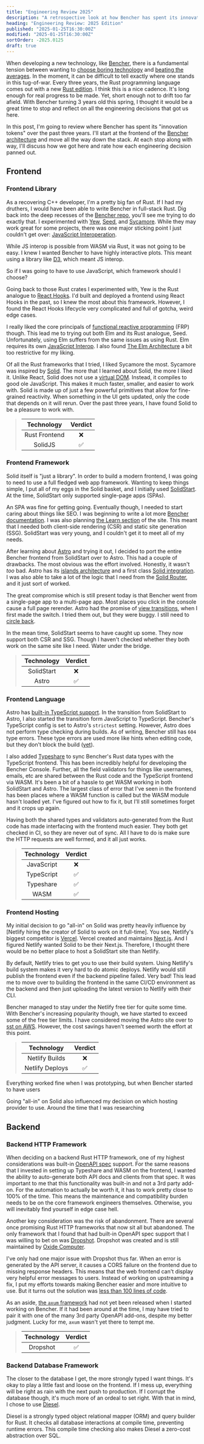 ```yaml
---
title: "Engineering Review 2025"
description: "A retrospective look at how Bencher has spent its innovation tokens"
heading: "Engineering Review: 2025 Edition"
published: "2025-01-25T16:30:00Z"
modified: "2025-01-25T16:30:00Z"
sortOrder: -2025.0125
draft: true
---
```


When developing a new technology, like [Bencher][bencher],
there is a fundamental tension between wanting to [choose boring technology][choose boring technology]
and [beating the averages][beating the averages].
In the moment, it can be difficult to tell exactly where one stands in this tug-of-war.
Every three years, the Rust programming language comes out with a new [Rust edition][rust editions].
I think this is a nice cadence. It's long enough for real progress to be made.
Yet, short enough not to drift too far afield.
With Bencher turning 3 years old this spring,
I thought it would be a great time to stop and reflect on all the engineering decisions that got us here.

In this post, I'm going to review where Bencher has spent its "innovation tokens" over the past three years.
I'll start at the frontend of the [Bencher architecture][architecture] and move all the way down the stack.
At each stop along with way, I'll discuss how we got here and rate how each engineering decision panned out.

[bencher]: https://bencher.dev
[choose boring technology]: https://mcfunley.com/choose-boring-technology
[beating the averages]: https://paulgraham.com/avg.html
[rust editions]: https://doc.rust-lang.org/edition-guide/editions/
[architecture]: /docs/reference/architecture/

## Frontend

### Frontend Library

As a recovering C++ developer, I'm a pretty big fan of Rust.
If I had my druthers, I would have been able to write Bencher in full-stack Rust.
Dig back into the deep recesses of the [Bencher repo][bencher github],
you'll see me trying to do exactly that.
I experimented with [Yew][yew github], [Seed][seed github], and [Sycamore][sycamore github].
While they may work great for some projects,
there was one major sticking point I just couldn't get over: [JavaScript Interoperation][js ffi].

While JS interop is possible from WASM via Rust,
it was not going to be easy.
I knew I wanted Bencher to have highly interactive plots.
This meant using a library like [D3][d3 github],
which meant JS interop.

So if I was going to have to use JavaScript, which framework should I choose?

Going back to those Rust crates I experimented with,
Yew is the Rust analogue to [React Hooks][react hooks].
I'd built and deployed a frontend using React Hooks in the past,
so I knew the most about this framework.
However, I found the React Hooks lifecycle very complicated
and full of gotcha, weird edge cases.

I really liked the core principals of [functional reactive programming][functional reactive programming] (FRP) though.
This lead me to trying out both Elm and its Rust analogue, Seed.
Unfortunately, using Elm suffers from the same issues as using Rust.
Elm requires its own [JavaScript Interop][elm js interop].
I also found [The Elm Architecture][the elm architecture] a bit too restrictive for my liking.

Of all the Rust frameworks that I tried, I liked Sycamore the most.
Sycamore was inspired by [Solid][solid github].
The more that I learned about Solid, the more I liked it.
Unlike React, Solid does not use a [virtual DOM][react virtual dom].
Instead, it compiles to good ole JavaScript.
This makes it much faster, smaller, and easier to work with.
Solid is made up of just a few powerful primitives that allow for fine-grained reactivity.
When something in the UI gets updated, only the code that depends on it will rerun.
Over the past three years, I have found Solid to be a pleasure to work with.

> | Technology    | Verdict |
> | :--------:    | :-----: |
> | Rust Frontend |    ❌    |
> | SolidJS       |    ✅    |

[bencher github]: https://github.com/bencherdev/bencher
[yew github]: https://github.com/yewstack/yew
[seed github]: https://github.com/seed-rs/seed
[sycamore github]: https://github.com/sycamore-rs/sycamore
[js ffi]: https://rustwasm.github.io/docs/book/reference/js-ffi.html
[d3 github]: https://github.com/d3/d3
[react hooks]: https://react.dev/reference/react/hooks
[functional reactive programming]: https://en.wikipedia.org/wiki/Functional_reactive_programming
[elm js interop]: https://guide.elm-lang.org/interop/
[the elm architecture]: https://guide.elm-lang.org/architecture/
[solid github]: https://github.com/solidjs/solid
[react virtual dom]: https://legacy.reactjs.org/docs/faq-internals.html

### Frontend Framework

Solid itself is "just a library".
In order to build a modern frontend,
I was going to need to use a full fledged web app framework.
Wanting to keep things simple, I put all of my eggs in the Solid basket,
and I initially used [SolidStart][solid start github].
At the time, SolidStart only supported single-page apps (SPAs).

An SPA was fine for getting going.
Eventually though, I needed to start caring about things like SEO.
I was beginning to write a lot more [Bencher documentation][bencher docs].
I was also planning [the Learn section][bencher learn] of the site.
This meant that I needed both client-side rendering (CSR)
and static site generation (SSG).
SolidStart was very young, and I couldn't get it to meet all of my needs.

After learning about [Astro][astro] and trying it out,
I decided to port the entire Bencher frontend from SolidStart over to Astro.
This had a couple of drawbacks.
The most obvious was the effort involved.
Honestly, it wasn't _too_ bad.
Astro has its [islands architecture][astro islands] and
a first class [Solid integration][astro solid].
I was also able to take a lot of the logic that I need from the [Solid Router][solid router],
and it just sort of worked.

The great compromise which is still present today
is that Bencher went from a single-page app to a multi-page app.
Most places you click in the console cause a full page rerender.
Astro had the promise of [view transitions][astro view transitions],
when I first made the switch.
I tried them out, but they were buggy.
I still need to [circle back][github issue 556].

In the mean time, SolidStart seems to have caught up some.
They now support both CSR and SSG.
Though I haven't checked whether they both work on the same site like I need.
Water under the bridge.

> | Technology | Verdict |
> | :--------: | :-----: |
> | SolidStart |    ❌    |
> |   Astro    |    ✅    |

[solid start github]: https://github.com/solidjs/solid-start
[bencher docs]: /docs/
[bencher learn]: /learn/
[astro]: https://astro.build/
[astro islands]: https://docs.astro.build/en/concepts/islands/
[astro solid]: https://docs.astro.build/en/guides/integrations-guide/solid-js/
[solid router]: https://github.com/solidjs/solid-router
[astro view transitions]: https://docs.astro.build/en/guides/view-transitions/
[github issue 556]: https://github.com/bencherdev/bencher/issues/556

### Frontend Language

Astro has [built-in TypeScript support][astro typescript].
In the transition from SolidStart to Astro, I also started the transition form JavaScript to TypeScript.
Bencher's TypeScript config is set to Astro's `strictest` setting.
However, Astro does not perform type checking during builds.
As of writing, Bencher still has `604` type errors.
These type errors are used more like hints when editing code,
but they don't block the build ([yet][github issue 557]).

I also added [Typeshare][typeshare github] to sync Bencher's Rust data types with the TypeScript frontend.
This has been incredibly helpful for developing the Bencher Console.
Further, all the field validators for things like usernames, emails, etc
are shared between the Rust code and the TypeScript frontend via WASM.
It's been a bit of a hassle to get WASM working in both SolidStart and Astro.
The largest class of error that I've seen in the frontend has been places where a WASM function is called
but the WASM module hasn't loaded yet.
I've figured out how to fix it, but I'll still sometimes forget and it crops up again.

Having both the shared types and validators auto-generated from the Rust code
has made interfacing with the frontend much easier.
They both get checked in CI, so they are never out of sync.
All I have to do is make sure the HTTP requests are well formed,
and it all just works.

> | Technology | Verdict |
> | :--------: | :-----: |
> | JavaScript |    ❌    |
> | TypeScript |    ✅    |
> | Typeshare  |    ✅    |
> |   WASM     |    ✅    |

[astro typescript]: https://docs.astro.build/en/guides/typescript/
[github issue 557]: https://github.com/bencherdev/bencher/issues/557
[typeshare github]: https://github.com/1Password/typeshare

### Frontend Hosting

My initial decision to go "all-in" on Solid was pretty heavily influence by
[Netlify hiring the creator of Solid to work on it full-time].
You see, Netlify's biggest competitor is [Vercel][vercel].
Vercel created and maintains [Next.js][next js github].
And I figured Netlify wanted Solid to be their Next.js.
Therefore, I thought there would be no better place to host a SolidStart site than Netlify.

By default, Netlify tries to get you to use their build system.
Using Netlify's build system makes it very hard to do atomic deploys.
Netlify would still publish the frontend even if the backend pipeline failed.
Very bad!
This lead me to move over to building the frontend in the same CI/CD environment as the backend
and then just uploading the latest version to Netlify with their CLI.

Bencher managed to stay under the Netlify free tier for quite some time.
With Bencher's increasing popularity though,
we have started to exceed some of the free tier limits.
I have considered moving the Astro site over to [sst on AWS][sst aws astro].
However, the cost savings haven't seemed worth the effort at this point.

> | Technology | Verdict |
> | :--------: | :-----: |
> | Netlify Builds |    ❌    |
> | Netlify Deploys |    ✅    |

Everything worked fine when I was prototyping,
but when Bencher started to have users 


Going "all-in" on Solid also influenced my decision on which hosting provider to use.
Around the time that I was researching 

[dev to netlify]: https://dev.to/ryansolid/when-netlify-asks-you-to-full-time-oss-you-say-yes-5ccf
[vercel]: https://vercel.com/
[next js github]: https://github.com/vercel/next.js
[sst aws astro]: https://sst.dev/docs/component/aws/astro/

## Backend

### Backend HTTP Framework

When deciding on a backend Rust HTTP framework,
one of my highest considerations was built-in [OpenAPI spec][openapi spec] support.
For the same reasons that I invested in setting up Typeshare and WASM on the frontend,
I wanted the ability to auto-generate both API docs and clients from that spec.
It was important to me that this functionality was built-in and not a 3rd party add-on.
For the automation to actually be worth it, it has to work pretty close to 100% of the time.
This means the maintenance and compatibility burden needs to be on the core framework engineers themselves.
Otherwise, you will inevitably find yourself in edge case hell.

Another key consideration was the risk of abandonment.
There are several once promising Rust HTTP frameworks that now sit all but abandoned.
The only framework that I found that had built-in OpenAPI spec support
that I was willing to bet on was [Dropshot][dropshot github].
Dropshot was created and is still maintained by [Oxide Computer][oxide computer].

I've only had one major issue with Dropshot thus far.
When an error is generated by the API server, it causes a CORS failure on the frontend due to missing response headers.
This means that the web frontend can't display very helpful error messages to users.
Instead of working on upstreaming a fix, I put my efforts towards making Bencher easier and more intuitive to use.
But it turns out the solution was [less than 100 lines of code][dropshot github issue 1193].

As an aside, [the `axum` framework][axum github] had not yet been released when I started working on Bencher.
If it had been around at the time, I may have tried to pair it with one of the many 3rd party OpenAPI add-ons,
despite my better judgment.
Lucky for me, `axum` wasn't yet there to tempt me.

> | Technology | Verdict |
> | :--------: | :-----: |
> | Dropshot   |    ✅    |

[openapi spec]: https://swagger.io/specification/
[dropshot github]: https://github.com/oxidecomputer/dropshot
[oxide computer]: https://oxide.computer/
[dropshot github issue 1193]: https://github.com/oxidecomputer/dropshot/pull/1193
[axum github]: https://github.com/tokio-rs/axum

### Backend Database Framework

The closer to the database I get, the more strongly typed I want things.
It's okay to play a little fast and loose on the frontend.
If I mess up, everything will be right as rain with the next push to production.
If I corrupt the database though, it's much more of an ordeal to set right.
With that in mind, I chose to use [Diesel][diesel github].

Diesel is a strongly typed object relational mapper (ORM) and query builder for Rust.
It checks all database interactions at compile time, preventing runtime errors.
This compile time checking also makes Diesel a zero-cost abstraction over SQL.

[diesel github]: https://github.com/diesel-rs/diesel


